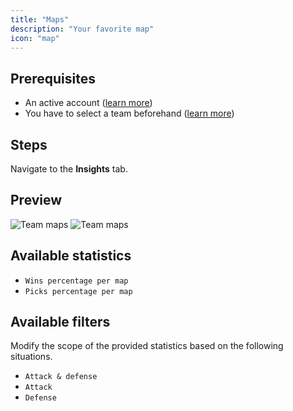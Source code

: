 ```yaml
---
title: "Maps"
description: "Your favorite map"
icon: "map"
---
```


## Prerequisites

- An active account ([learn more](/get-started/setup))
- You have to select a team beforehand ([learn more](/core/team/root))

## Steps

Navigate to the **Insights** tab.

## Preview

<Frame>
    <img
        className="block dark:hidden"
        src="./images/maps/component.png"
        alt="Team maps"
    />
    <img
        className="hidden dark:block"
        src="./images/maps/component.png"
        alt="Team maps"
    />
</Frame>

## Available statistics

- `Wins percentage per map`
- `Picks percentage per map`

## Available filters

Modify the scope of the provided statistics based on the following situations.
- `Attack & defense`
- `Attack`
- `Defense`
